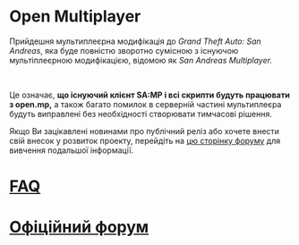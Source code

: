 # Open Multiplayer

Прийдешня мультиплеєрна модифікація до _Grand Theft Auto: San Andreas_, яка буде повністю зворотно сумісною з існуючою мультіплеєрною модифікацією, відомою як _San Andreas Multiplayer._

<br />

Це означає, **що існуючий клієнт SA:MP і всі скрипти будуть працювати з open.mp,** а також багато помилок в серверній частині мультиплеєра будуть виправлені без необхідності створювати тимчасові рішення.

Якщо Ви зацікавлені новинами про публічний реліз або хочете внести свій внесок у розвиток проекту, перейдіть на [цю сторінку форуму](https://forum.open.mp/showthread.php?tid=99) для вивчення подальшої інформації.

# [FAQ](/faq)

# [Офіційний форум](/forum)
